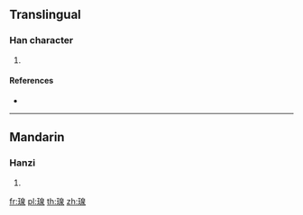 {{character info/new}}
==Translingual==

===Han character===
{{Han char|rn=96|rad=玉|as=09|sn=13|four=16132|canj=MGHAE}}

# {{defn|Han|sort=玉09}}

====References====
* {{Han ref|kx=0737.150|dkj=21117|dj=1148.170|hdz=21127.050|uh=7454|ud=29780|bh=DEBE|bd=57022}}

----

==Mandarin==

===Hanzi===
{{cmn-hanzi|pin=[[quán]] ([[quan2]])|wg=ch'üan<sup>2</sup>}}

# {{defn|lang=cmn|sort=玉09}}

[[fr:瑔]]
[[pl:瑔]]
[[th:瑔]]
[[zh:瑔]]